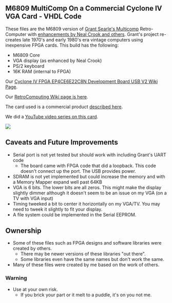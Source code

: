 == M6809 MultiComp On a Commercial Cyclone IV VGA Card - VHDL Code ==

These files are the M6809 version of [http://searle.hostei.com/grant/Multicomp/index.html Grant Searle's Multicomp] Retro-Computer with [https://github.com/nealcrook/multicomp6809/wiki enhancements by Neal Crook and others]. Grant's project re-creates late 1970's and early 1980's era vintage computers using inexpensive FPGA cards. This build has the following:

* M6809 Core
* VGA display (as enhanced by Neal Crook)
* PS/2 keyboard
* 16K RAM (internal to FPGA)

Our [http://land-boards.com/blwiki/index.php?title=Cyclone_IV_FPGA_EP4CE6E22C8N_Development_Board_USB_V2 Cyclone IV FPGA EP4CE6E22C8N Development Board USB V2 Wiki Page]. 

Our [http://land-boards.com/blwiki/index.php?title=RetroComputing RetroComputing Wiki page is here].

The card used is a commercial product [http://land-boards.com/blwiki/index.php?title=Cyclone_IV_FPGA_EP4CE6E22C8N_Development_Board_USB_V2 described here].

We did a [https://www.youtube.com/playlist?list=PLn__0BqzWEWPk0-VW3kEpMNA81sIbhj6n YouTube video series on this card].

<img src="http://land-boards.com/blwiki/images/2/2c/EP4-FPGA-VGA.jpg"></img>

== Caveats and Future Improvements ==

* Serial port is not yet tested but should work with including Grant's UART code
** The board came with FPGA code that did a loopback. This code doesn't connect up the port. The USB provides power.
* SDRAM is not yet implemented but could increase the memory and with a Memory Mapper expand well past 64KB
* VGA is 6 bits. The lower bits are all zeros. This might make the display slightly dimmer although it doesn't seem to be an issue on my VGA (on a TV with VGA input)
* Timing tweeked a bit to center it horizontally on my VGA/TV. You may need to tweek it slightly to fit your display.
* A file system could be implemented in the Serial EEPROM.

== Ownership ==

* Some of these files such as FPGA designs and software libraries were created by others.
** There may be newer versions of these libraries "out there".
** Some libraries even have the same names but don't work the same.
* Many of these files were created by me based on the work of others.

=== Warning ===

* Use at your own risk.
** If you brick your part or it melt to a puddle, it's on you not me.
